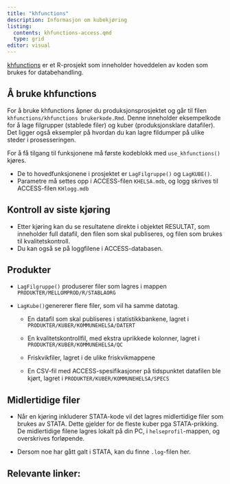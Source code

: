 ```yaml
---
title: "khfunctions"
description: Informasjon om kubekjøring
listing: 
  contents: khfunctions-access.qmd
  type: grid
editor: visual
---
```


[khfunctions](https://github.com/helseprofil/khfunctions) er et R-prosjekt som inneholder hoveddelen av koden som brukes for databehandling.

## Å bruke khfunctions

For å bruke khfunctions åpner du produksjonsprosjektet og går til filen `khfunctions/khfunctions brukerkode.Rmd`. Denne inneholder eksempelkode for å lage filgrupper (stablede filer) og kuber (produksjonsklare datafiler). Det ligger også eksempler på hvordan du kan lagre fildumper på ulike steder i prosesseringen.

For å få tilgang til funksjonene må første kodeblokk med `use_khfunctions()` kjøres.

-   De to hovedfunksjonene i prosjektet er `LagFilgruppe()` og `LagKUBE()`.
-   Parametre må settes opp i ACCESS-filen `KHELSA.mdb`, og logg skrives til ACCESS-filen `KHlogg.mdb`

## Kontroll av siste kjøring

-   Etter kjøring kan du se resultatene direkte i objektet RESULTAT, som inneholder full datafil, den filen som skal publiseres, og filen som brukes til kvalitetskontroll.
-   Du kan også se på loggfilene i ACCESS-databasen.

## Produkter

-   `LagFilgruppe()` produserer filer som lagres i mappen `PRODUKTER/MELLOMPROD/R/STABLAORG`

-   `LagKube()`genererer flere filer, som vil ha samme datotag.

    -   En datafil som skal publiseres i statistikkbankene, lagret i `PRODUKTER/KUBER/KOMMUNEHELSA/DATERT`

    -   En kvalitetskontrollfil, med ekstra uprikkede kolonner, lagret i `PRODUKTER/KUBER/KOMMUNEHELSA/QC`

    -   Friskvikfiler, lagret i de ulike friskvikmappene

    -   En CSV-fil med ACCESS-spesifikasjoner på tidspunktet datafilen ble kjørt, lagret i `PRODUKTER/KUBER/KOMMUNEHELSA/SPECS`

## Midlertidige filer

-   Når en kjøring inkluderer STATA-kode vil det lagres midlertidige filer som brukes av STATA. Dette gjelder for de fleste kuber pga STATA-prikking. De midlertidige filene lagres lokalt på din PC, i `helseprofil`-mappen, og overskrives forløpende.

-   Dersom noe har gått galt i STATA, kan du finne `.log`-filen her.

## Relevante linker:
